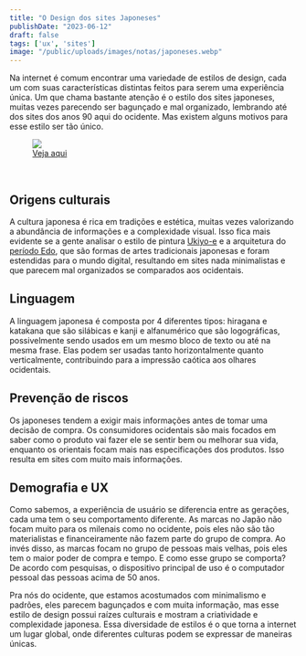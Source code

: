 ```yaml
---
title: "O Design dos sites Japoneses"
publishDate: "2023-06-12"
draft: false
tags: ['ux', 'sites']
image: "/public/uploads/images/notas/japoneses.webp"
---
```


Na internet é comum encontrar uma variedade de estilos de design, cada um com suas características distintas feitos para serem uma experiência única. Um que chama bastante atenção é o estilo dos sites japoneses, muitas vezes parecendo ser bagunçado e mal organizado, lembrando até dos sites dos anos 90 aqui do ocidente. Mas existem alguns motivos para esse estilo ser tão único.


<figure>
    <img src="/uploads/site-japones.jpg" />
    <figcaption><a href="https://www.hankoya.com/" target="_blank">Veja aqui</a></figcaption>
</figure>
<br />

## Origens culturais

A cultura japonesa é rica em tradições e estética, muitas vezes valorizando a abundância de informações e a complexidade visual. Isso fica mais evidente se a gente analisar o estilo de pintura <a href="https://pt.wikipedia.org/wiki/Ukiyo-e" target="_blank">Ukiyo-e</a> e a arquitetura do <a href="https://pt.wikipedia.org/wiki/Per%C3%ADodo_Edo" target="_blank">período Edo</a>, que são formas de artes tradicionais japonesas e foram estendidas para o mundo digital, resultando em sites nada minimalistas e que parecem mal organizados se comparados aos ocidentais.

## Linguagem

A linguagem japonesa é composta por 4 diferentes tipos: hiragana e katakana que são silábicas e kanji e alfanumérico que são logográficas, possivelmente sendo usados em um mesmo bloco de texto ou até na mesma frase. Elas podem ser usadas tanto horizontalmente quanto verticalmente, contribuindo para a impressão caótica aos olhares ocidentais.

## Prevenção de riscos

Os japoneses tendem a exigir mais informações antes de tomar uma decisão de compra. Os consumidores ocidentais são mais focados em saber como o produto vai fazer ele se sentir bem ou melhorar sua vida, enquanto os orientais focam mais nas especificações dos produtos. Isso resulta em sites com muito mais informações.

## Demografia e UX

Como sabemos, a experiência de usuário se diferencia entre as gerações, cada uma tem o seu comportamento diferente. As marcas no Japão não focam muito para os milenais como no ocidente, pois eles não são tão materialistas e financeiramente não fazem parte do grupo de compra. Ao invés disso, as marcas focam no grupo de pessoas mais velhas, pois eles tem o maior poder de compra e tempo. E como esse grupo se comporta? De acordo com pesquisas, o dispositivo principal de uso é o computador pessoal das pessoas acima de 50 anos.

Pra nós do ocidente, que estamos acostumados com minimalismo e padrões, eles parecem bagunçados e com muita informação, mas esse estilo de design possui raízes culturais e mostram a criatividade e complexidade japonesa. Essa diversidade de estilos é o que torna a internet um lugar global, onde diferentes culturas podem se expressar de maneiras únicas.